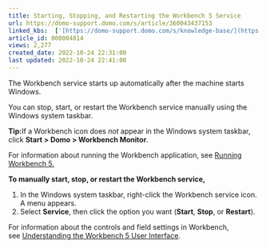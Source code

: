 ```yaml
---
title: Starting, Stopping, and Restarting the Workbench 5 Service
url: https://domo-support.domo.com/s/article/360043437153
linked_kbs:  ['[https://domo-support.domo.com/s/knowledge-base/](https://domo-support.domo.com/s/knowledge-base/)', '[https://domo-support.domo.com/s/](https://domo-support.domo.com/s/)', '[https://domo-support.domo.com/s/topic/0TO5w000000ZammGAC](https://domo-support.domo.com/s/topic/0TO5w000000ZammGAC)', '[https://domo-support.domo.com/s/topic/0TO5w000000ZaoPGAS](https://domo-support.domo.com/s/topic/0TO5w000000ZaoPGAS)', '[https://domo-support.domo.com/s/topic/0TO5w000000ZapTGAS](https://domo-support.domo.com/s/topic/0TO5w000000ZapTGAS)', '[https://domo-support.domo.com/s/article/360042932594](https://domo-support.domo.com/s/article/360042932594)', '[https://domo-support.domo.com/s/article/360042932654](https://domo-support.domo.com/s/article/360042932654)', '[https://domo-support.domo.com/s/article/360043437153](https://domo-support.domo.com/s/article/360043437153)', '[https://domo-support.domo.com/s/topic/0TO5w000000ZapTGAS/workbench-5](https://domo-support.domo.com/s/topic/0TO5w000000ZapTGAS/workbench-5)', '[https://domo-support.domo.com/s/article/360043429933](https://domo-support.domo.com/s/article/360043429933)', '[https://domo-support.domo.com/s/article/360043429953](https://domo-support.domo.com/s/article/360043429953)', '[https://domo-support.domo.com/s/article/360042925494](https://domo-support.domo.com/s/article/360042925494)', '[https://domo-support.domo.com/s/article/4408174643607](https://domo-support.domo.com/s/article/4408174643607)', '[https://domo-support.domo.com/s/article/360043429913](https://domo-support.domo.com/s/article/360043429913)', '[https://domo-support.domo.com/s/login/](https://domo-support.domo.com/s/login/)']
article_id: 000004814
views: 2,277
created_date: 2022-10-24 22:31:00
last updated: 2022-10-24 22:41:00
---
```




The Workbench service starts up automatically after the machine starts Windows.


You can stop, start, or restart the Workbench service manually using the Windows system taskbar.




 


**Tip:**If a Workbench icon does *not* appear in the Windows system taskbar, click **Start > Domo > Workbench Monitor**.



For information about running the Workbench application, see [Running Workbench 5.](/s/article/360042932594)


**To manually start, stop, or restart the Workbench service,**


1. In the Windows system taskbar, right-click the Workbench service icon.  
A menu appears.
2. Select **Service**, then click the option you want (**Start**, **Stop**, or **Restart**).


For information about the controls and field settings in Workbench, see [Understanding the Workbench 5 User Interface](/s/article/360042932654 "Understanding the Workbench 5 User Interface").

